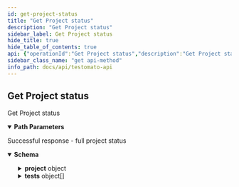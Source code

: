 ```yaml
---
id: get-project-status
title: "Get Project status"
description: "Get Project status"
sidebar_label: Get Project status
hide_title: true
hide_table_of_contents: true
api: {"operationId":"Get Project status","description":"Get Project status","tags":["Project"],"security":[{"ApiKey":[]}],"responses":{"200":{"description":"Successful response - full project status","content":{"application/json":{"schema":{"properties":{"project":{"type":"object","description":"Basic project information","properties":{"id":{"type":"string","description":"A unique Project ID"},"lastRun":{"type":"integer","description":"Unix timestamp of last run","example":1665407081},"lastChange":{"type":"integer","description":"Unix timestamp of last change","example":1665263416},"reported":{"type":"string","description":"Was reported","example":"ok"},"status":{"type":"string"},"msg":{"type":"string","description":"Longer message about project status","example":"Server returned HTTP status 200"},"shortMessage":{"type":"string","description":"Short project status message","example":200}}},"total":{"type":"integer","description":"Total count of checks","example":12},"failed":{"type":"integer","description":"How much check has failed","example":0},"now":{"type":"integer","description":"Current date time unix timestamp","example":1665407098},"tests":{"type":"array","items":{"type":"object","description":"A group of individual checks","properties":{"id":{"type":"string","example":"50a9f73014db3ae812000234","description":"Check id"},"enabled":{"type":"boolean","example":true,"default":true},"areaId":{"example":"55ae166c25b395537a8b6030","description":"Area ID"},"name":{"type":"string","example":"Homepage","description":"Name of check"},"url":{"type":"string","example":"https://testomato.com","description":"URL of check"},"notice":{"type":"string","example":"","description":"Check notice"},"type":{"type":"string","example":"simple","enum":["homepage","simple","favicon","robots"]},"run":{"type":"string","example":"completed","enum":["completed","running"]},"flags":{"type":"array","description":"Test flags e.g. `configured`","example":["configured"],"items":{"type":"string"}},"status":{"type":"object","properties":{"status":{"type":"string","example":"ok"},"failures":{"type":"array","items":{"type":"string"}},"rules":{"type":"array","items":{"type":"object","properties":{"type":{"type":"string","default":"text","description":"Type of check","enum":["text html status header location title meta-description meta-og:title meta-og:description meta-og:image meta-og:image meta-og:image meta-og:type meta-og:url meta-og:site_name meta-og:locale meta-og:updated_time meta-og:logo meta-article:modified_time meta-article:published_time meta-article:publisher meta-article:section meta-article:tag meta-twitter:title meta-twitter:image meta-twitter:image meta-twitter:description meta-twitter:card meta-twitter:site meta-twitter:creator meta-itemprop:name meta-itemprop:author meta-itemprop:description meta-itemprop:image"],"example":"text"},"op":{"type":"string","enum":["eq","sub","!sub","match","!match","xpath"],"example":"sub","description":"Operators can be: `eq` is equal to, `sub` contains, `!sub` does not contains,  `match` for exact match, `!match` for does not match and `xpath` for Xpath checks.\n"},"val":{"type":"string","example":123456,"description":"Value that will be used for check"},"origin":{"type":"string","example":"check","description":"Original of the check"},"templateId":{"type":"string","description":"Optional parameter if check use a Template"},"order":{"type":"integer","description":"Order of the check"}}}},"response":{"type":"object","properties":{"status":{"type":"string","example":200},"httpStatus":{"type":"string","example":200},"baseUrl":{"type":"string","example":"https://testomato.com"},"contentType":{"type":"string","example":"text/html"},"httpHeader":{"type":"string","example":":status: 200\r\nserver: nginx\r\ndate: Mon, 10 Oct 2022 15:04:05 GMT\r\ncontent-type: text/html;"},"processTime":{"type":"number","example":0.037},"size":{"type":"number","description":"Size of response in case of check error","example":false},"redirects":{"type":"array","description":"List of redirections","items":{"type":"string"}},"timing":{"type":"array","items":{"properties":{"metrics":{"type":"string"},"value":{"type":"integer"}},"example":{"metrics":"DNS Lookup","value":1}}}}}}},"templateId":{"type":"string","description":"Template ID if any","example":""},"templateVars":{"type":"array","description":"Template variables if any","example":[],"items":{"type":"string"}},"options":{"type":"object","properties":{"2":{"type":"boolean","default":false,"description":"Allow HTTP/1 requests only"},"6":{"type":"boolean","default":false,"description":"Allow only IPv6 request"},"g":{"type":"boolean","default":false,"description":"Do not accept gzip encoding"},"l":{"type":"boolean","default":false,"description":"Do not follow redirects"},"w":{"type":"string","default":"","description":"Extra HTTP headers separated"}}}}}}}}}}}},"parameters":[{"name":"id","description":"A unique Project ID","example":"5e9602e7a39e5a46428b457f","allowEmptyValue":false,"required":true,"in":"path","schema":{"type":"string"}}],"method":"get","path":"/project/{id}/status","servers":[{"url":"https://testomato.com/api/","description":"Testomato"}],"securitySchemes":{"ApiKey":{"description":"Project or User API key","type":"apiKey","name":"apiKey","in":"query"}},"info":{"title":"Testomato API","description":"If you would like to participate in the future development of our\nroadmap, please don't be shy! We'd love to hear your suggestions:\nsupport@testomato.com\n","termsOfService":"https://www.testomato.com/terms-of-service","version":"1.0.0","contact":{"email":"support@testomato.com"}},"postman":{"name":"Get Project status","description":{"content":"Get Project status","type":"text/plain"},"url":{"path":["project",":id","status"],"host":["{{baseUrl}}"],"query":[],"variable":[{"disabled":false,"description":{"content":"(Required) A unique Project ID","type":"text/plain"},"type":"any","value":"","key":"id"}]},"header":[{"key":"Accept","value":"application/json"}],"method":"GET","auth":{"type":"apikey","apikey":[{"type":"any","value":"apiKey","key":"key"},{"type":"any","value":"<API Key>","key":"value"},{"type":"any","value":"query","key":"in"}]}}}
sidebar_class_name: "get api-method"
info_path: docs/api/testomato-api
---
```



## Get Project status



Get Project status

<details style={{"marginBottom":"1rem"}} data-collapsed={false} open={true}><summary style={{}}><strong>Path Parameters</strong></summary><div><ul><ParamsItem className={"paramsItem"} param={{"name":"id","description":"A unique Project ID","example":"5e9602e7a39e5a46428b457f","allowEmptyValue":false,"required":true,"in":"path","schema":{"type":"string"}}}></ParamsItem></ul></div></details><div><ApiTabs><TabItem label={"200"} value={"200"}><div>

Successful response - full project status

</div><div><MimeTabs schemaType={"response"}><TabItem label={"application/json"} value={"application/json"}><SchemaTabs groupId={"schema-tabs"}><TabItem label={"Schema"} value={"Schema"}><details style={{}} data-collapsed={false} open={true}><summary style={{"textAlign":"left"}}><strong>Schema</strong></summary><div style={{"textAlign":"left","marginLeft":"1rem"}}></div><ul style={{"marginLeft":"1rem"}}><SchemaItem collapsible={true} className={"schemaItem"}><details style={{}}><summary style={{}}><strong>project</strong><span style={{"opacity":"0.6"}}> object</span></summary><div style={{"marginLeft":"1rem"}}><div style={{"marginTop":".5rem","marginBottom":".5rem"}}>

Basic project information

</div><SchemaItem collapsible={false} name={"id"} required={false} schemaDescription={"A unique Project ID"} schemaName={"string"} qualifierMessage={undefined} defaultValue={undefined}></SchemaItem><SchemaItem collapsible={false} name={"lastRun"} required={false} schemaDescription={"Unix timestamp of last run"} schemaName={"integer"} qualifierMessage={undefined} defaultValue={undefined}></SchemaItem><SchemaItem collapsible={false} name={"lastChange"} required={false} schemaDescription={"Unix timestamp of last change"} schemaName={"integer"} qualifierMessage={undefined} defaultValue={undefined}></SchemaItem><SchemaItem collapsible={false} name={"reported"} required={false} schemaDescription={"Was reported"} schemaName={"string"} qualifierMessage={undefined} defaultValue={undefined}></SchemaItem><SchemaItem collapsible={false} name={"status"} required={false} schemaDescription={undefined} schemaName={"string"} qualifierMessage={undefined} defaultValue={undefined}></SchemaItem><SchemaItem collapsible={false} name={"msg"} required={false} schemaDescription={"Longer message about project status"} schemaName={"string"} qualifierMessage={undefined} defaultValue={undefined}></SchemaItem><SchemaItem collapsible={false} name={"shortMessage"} required={false} schemaDescription={"Short project status message"} schemaName={"string"} qualifierMessage={undefined} defaultValue={undefined}></SchemaItem></div></details></SchemaItem><SchemaItem collapsible={false} name={"total"} required={false} schemaDescription={"Total count of checks"} schemaName={"integer"} qualifierMessage={undefined} defaultValue={undefined}></SchemaItem><SchemaItem collapsible={false} name={"failed"} required={false} schemaDescription={"How much check has failed"} schemaName={"integer"} qualifierMessage={undefined} defaultValue={undefined}></SchemaItem><SchemaItem collapsible={false} name={"now"} required={false} schemaDescription={"Current date time unix timestamp"} schemaName={"integer"} qualifierMessage={undefined} defaultValue={undefined}></SchemaItem><SchemaItem collapsible={true} className={"schemaItem"}><details style={{}}><summary style={{}}><strong>tests</strong><span style={{"opacity":"0.6"}}> object[]</span></summary><div style={{"marginLeft":"1rem"}}><SchemaItem collapsible={false} name={"id"} required={false} schemaDescription={"Check id"} schemaName={"string"} qualifierMessage={undefined} defaultValue={undefined}></SchemaItem><SchemaItem collapsible={false} name={"enabled"} required={false} schemaDescription={undefined} schemaName={"boolean"} qualifierMessage={undefined} defaultValue={true}></SchemaItem><SchemaItem collapsible={false} name={"areaId"} required={false} schemaDescription={"Area ID"} schemaName={""} qualifierMessage={undefined} defaultValue={undefined}></SchemaItem><SchemaItem collapsible={false} name={"name"} required={false} schemaDescription={"Name of check"} schemaName={"string"} qualifierMessage={undefined} defaultValue={undefined}></SchemaItem><SchemaItem collapsible={false} name={"url"} required={false} schemaDescription={"URL of check"} schemaName={"string"} qualifierMessage={undefined} defaultValue={undefined}></SchemaItem><SchemaItem collapsible={false} name={"notice"} required={false} schemaDescription={"Check notice"} schemaName={"string"} qualifierMessage={undefined} defaultValue={undefined}></SchemaItem><SchemaItem collapsible={false} name={"type"} required={false} schemaDescription={undefined} schemaName={"string"} qualifierMessage={"**Possible values:** [`homepage`, `simple`, `favicon`, `robots`]"} defaultValue={undefined}></SchemaItem><SchemaItem collapsible={false} name={"run"} required={false} schemaDescription={undefined} schemaName={"string"} qualifierMessage={"**Possible values:** [`completed`, `running`]"} defaultValue={undefined}></SchemaItem><SchemaItem collapsible={false} name={"flags"} required={false} schemaDescription={"Test flags e.g. `configured`"} schemaName={"string[]"} qualifierMessage={undefined} defaultValue={undefined}></SchemaItem><SchemaItem collapsible={true} className={"schemaItem"}><details style={{}}><summary style={{}}><strong>status</strong><span style={{"opacity":"0.6"}}> object</span></summary><div style={{"marginLeft":"1rem"}}><SchemaItem collapsible={false} name={"status"} required={false} schemaDescription={undefined} schemaName={"string"} qualifierMessage={undefined} defaultValue={undefined}></SchemaItem><SchemaItem collapsible={false} name={"failures"} required={false} schemaDescription={undefined} schemaName={"string[]"} qualifierMessage={undefined} defaultValue={undefined}></SchemaItem><SchemaItem collapsible={true} className={"schemaItem"}><details style={{}}><summary style={{}}><strong>rules</strong><span style={{"opacity":"0.6"}}> object[]</span></summary><div style={{"marginLeft":"1rem"}}><SchemaItem collapsible={false} name={"type"} required={false} schemaDescription={"Type of check"} schemaName={"string"} qualifierMessage={"**Possible values:** [`text html status header location title meta-description meta-og:title meta-og:description meta-og:image meta-og:image meta-og:image meta-og:type meta-og:url meta-og:site_name meta-og:locale meta-og:updated_time meta-og:logo meta-article:modified_time meta-article:published_time meta-article:publisher meta-article:section meta-article:tag meta-twitter:title meta-twitter:image meta-twitter:image meta-twitter:description meta-twitter:card meta-twitter:site meta-twitter:creator meta-itemprop:name meta-itemprop:author meta-itemprop:description meta-itemprop:image`]"} defaultValue={"text"}></SchemaItem><SchemaItem collapsible={false} name={"op"} required={false} schemaDescription={"Operators can be: `eq` is equal to, `sub` contains, `!sub` does not contains,  `match` for exact match, `!match` for does not match and `xpath` for Xpath checks.\n"} schemaName={"string"} qualifierMessage={"**Possible values:** [`eq`, `sub`, `!sub`, `match`, `!match`, `xpath`]"} defaultValue={undefined}></SchemaItem><SchemaItem collapsible={false} name={"val"} required={false} schemaDescription={"Value that will be used for check"} schemaName={"string"} qualifierMessage={undefined} defaultValue={undefined}></SchemaItem><SchemaItem collapsible={false} name={"origin"} required={false} schemaDescription={"Original of the check"} schemaName={"string"} qualifierMessage={undefined} defaultValue={undefined}></SchemaItem><SchemaItem collapsible={false} name={"templateId"} required={false} schemaDescription={"Optional parameter if check use a Template"} schemaName={"string"} qualifierMessage={undefined} defaultValue={undefined}></SchemaItem><SchemaItem collapsible={false} name={"order"} required={false} schemaDescription={"Order of the check"} schemaName={"integer"} qualifierMessage={undefined} defaultValue={undefined}></SchemaItem></div></details></SchemaItem><SchemaItem collapsible={true} className={"schemaItem"}><details style={{}}><summary style={{}}><strong>response</strong><span style={{"opacity":"0.6"}}> object</span></summary><div style={{"marginLeft":"1rem"}}><SchemaItem collapsible={false} name={"status"} required={false} schemaDescription={undefined} schemaName={"string"} qualifierMessage={undefined} defaultValue={undefined}></SchemaItem><SchemaItem collapsible={false} name={"httpStatus"} required={false} schemaDescription={undefined} schemaName={"string"} qualifierMessage={undefined} defaultValue={undefined}></SchemaItem><SchemaItem collapsible={false} name={"baseUrl"} required={false} schemaDescription={undefined} schemaName={"string"} qualifierMessage={undefined} defaultValue={undefined}></SchemaItem><SchemaItem collapsible={false} name={"contentType"} required={false} schemaDescription={undefined} schemaName={"string"} qualifierMessage={undefined} defaultValue={undefined}></SchemaItem><SchemaItem collapsible={false} name={"httpHeader"} required={false} schemaDescription={undefined} schemaName={"string"} qualifierMessage={undefined} defaultValue={undefined}></SchemaItem><SchemaItem collapsible={false} name={"processTime"} required={false} schemaDescription={undefined} schemaName={"number"} qualifierMessage={undefined} defaultValue={undefined}></SchemaItem><SchemaItem collapsible={false} name={"size"} required={false} schemaDescription={"Size of response in case of check error"} schemaName={"number"} qualifierMessage={undefined} defaultValue={undefined}></SchemaItem><SchemaItem collapsible={false} name={"redirects"} required={false} schemaDescription={"List of redirections"} schemaName={"string[]"} qualifierMessage={undefined} defaultValue={undefined}></SchemaItem><SchemaItem collapsible={true} className={"schemaItem"}><details style={{}}><summary style={{}}><strong>timing</strong><span style={{"opacity":"0.6"}}> undefined[]</span></summary><div style={{"marginLeft":"1rem"}}><SchemaItem collapsible={false} name={"metrics"} required={false} schemaDescription={undefined} schemaName={"string"} qualifierMessage={undefined} defaultValue={undefined}></SchemaItem><SchemaItem collapsible={false} name={"value"} required={false} schemaDescription={undefined} schemaName={"integer"} qualifierMessage={undefined} defaultValue={undefined}></SchemaItem></div></details></SchemaItem></div></details></SchemaItem></div></details></SchemaItem><SchemaItem collapsible={false} name={"templateId"} required={false} schemaDescription={"Template ID if any"} schemaName={"string"} qualifierMessage={undefined} defaultValue={undefined}></SchemaItem><SchemaItem collapsible={false} name={"templateVars"} required={false} schemaDescription={"Template variables if any"} schemaName={"string[]"} qualifierMessage={undefined} defaultValue={undefined}></SchemaItem><SchemaItem collapsible={true} className={"schemaItem"}><details style={{}}><summary style={{}}><strong>options</strong><span style={{"opacity":"0.6"}}> object</span></summary><div style={{"marginLeft":"1rem"}}><SchemaItem collapsible={false} name={"2"} required={false} schemaDescription={"Allow HTTP/1 requests only"} schemaName={"boolean"} qualifierMessage={undefined} defaultValue={false}></SchemaItem><SchemaItem collapsible={false} name={"6"} required={false} schemaDescription={"Allow only IPv6 request"} schemaName={"boolean"} qualifierMessage={undefined} defaultValue={false}></SchemaItem><SchemaItem collapsible={false} name={"g"} required={false} schemaDescription={"Do not accept gzip encoding"} schemaName={"boolean"} qualifierMessage={undefined} defaultValue={false}></SchemaItem><SchemaItem collapsible={false} name={"l"} required={false} schemaDescription={"Do not follow redirects"} schemaName={"boolean"} qualifierMessage={undefined} defaultValue={false}></SchemaItem><SchemaItem collapsible={false} name={"w"} required={false} schemaDescription={"Extra HTTP headers separated"} schemaName={"string"} qualifierMessage={undefined} defaultValue={""}></SchemaItem></div></details></SchemaItem></div></details></SchemaItem></ul></details></TabItem><TabItem label={"Example (from schema)"} value={"Example (from schema)"}><ResponseSamples responseExample={"{\n  \"project\": {\n    \"id\": \"string\",\n    \"lastRun\": 1665407081,\n    \"lastChange\": 1665263416,\n    \"reported\": \"ok\",\n    \"status\": \"string\",\n    \"msg\": \"Server returned HTTP status 200\",\n    \"shortMessage\": 200\n  },\n  \"total\": 12,\n  \"failed\": 0,\n  \"now\": 1665407098,\n  \"tests\": [\n    {\n      \"id\": \"50a9f73014db3ae812000234\",\n      \"enabled\": true,\n      \"areaId\": \"55ae166c25b395537a8b6030\",\n      \"name\": \"Homepage\",\n      \"url\": \"https://testomato.com\",\n      \"notice\": \"\",\n      \"type\": \"simple\",\n      \"run\": \"completed\",\n      \"flags\": [\n        \"configured\"\n      ],\n      \"status\": {\n        \"status\": \"ok\",\n        \"failures\": [\n          \"string\"\n        ],\n        \"rules\": [\n          {\n            \"type\": \"text\",\n            \"op\": \"sub\",\n            \"val\": 123456,\n            \"origin\": \"check\",\n            \"templateId\": \"string\",\n            \"order\": 0\n          }\n        ],\n        \"response\": {\n          \"status\": 200,\n          \"httpStatus\": 200,\n          \"baseUrl\": \"https://testomato.com\",\n          \"contentType\": \"text/html\",\n          \"httpHeader\": \":status: 200\\r\\nserver: nginx\\r\\ndate: Mon, 10 Oct 2022 15:04:05 GMT\\r\\ncontent-type: text/html;\",\n          \"processTime\": 0.037,\n          \"size\": false,\n          \"redirects\": [\n            \"string\"\n          ],\n          \"timing\": [\n            {\n              \"metrics\": \"DNS Lookup\",\n              \"value\": 1\n            }\n          ]\n        }\n      },\n      \"templateId\": \"\",\n      \"templateVars\": [],\n      \"options\": {\n        \"2\": false,\n        \"6\": false,\n        \"g\": false,\n        \"l\": false,\n        \"w\": \"string\"\n      }\n    }\n  ]\n}"} language={"json"}></ResponseSamples></TabItem></SchemaTabs></TabItem></MimeTabs></div></TabItem></ApiTabs></div>
      